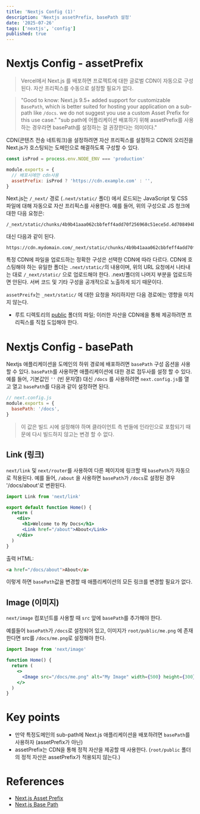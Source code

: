 ```yaml
---
title: 'Nextjs Config (1)'
description: 'Nextjs assetPrefix, basePath 설정'
date: '2025-07-26'
tags: ['nextjs', 'config']
published: true
---
```


# Nextjs Config - assetPrefix

> Vercel에서 Next.js 를 배포하면 프로젝트에 대한 글로벌 CDN이 자동으로 구성된다. 자산 프리픽스를 수동으로 설정할 필요가 없다.

> "Good to know: Next.js 9.5+ added support for customizable `BasePath`, which is better suited for hosting your application on a sub-path like `/docs`. we do not suggest you use a custom Asset Prefix for this use case."
> "sub path에 어플리케이션 배포하기 위해 assetPrefix를 사용하는 경우라면 basePath를 설정하는 걸 권장한다는 의미이다."

CDN(콘텐츠 전송 네트워크)을 설정하려면 자산 프리픽스를 설정하고 CDN의 오리진을 Next.js가 호스팅되는 도메인으로 해결하도록 구성할 수 있다.

```js
const isProd = process.env.NODE_ENV === 'production'

module.exports = {
  // 배포시에만 cdn사용
  assetPrefix: isProd ? 'https://cdn.example.com' : '',
}
```

Next.js는 `/_next/` 경로 (`.next/static/` 폴더) 에서 로드되는 JavaScript 및 CSS 파일에 대해 자동으로 자산 프리픽스를 사용한다. 예를 들어, 위의 구성으로 JS 청크에 대한 다음 요청은:

```
/_next/static/chunks/4b9b41aaa062cbbfeff4add70f256968c51ece5d.4d708494b3aed70c04f0.js
```

대신 다음과 같이 된다.

```
https://cdn.mydomain.com/_next/static/chunks/4b9b41aaa062cbbfeff4add70f256968c51ece5d.4d708494b3aed70c04f0.js
```

특정 CDN에 파일을 업로드하는 정확한 구성은 선택한 CDN에 따라 다르다.
CDN에 호스팅해야 하는 유일한 폴더는 `.next/static/`의 내용이며, 위의 URL 요청에서 나타내는 대로 `/_next/static/` 으로 업로드해야 한다.
.next/폴더의 나머지 부분을 업로드하면 안된다. 서버 코드 및 기타 구성을 공개적으로 노출하게 되기 때문이다.

`assetPreifx`는 `_next/static/` 에 대한 요청을 처리하지만 다음 경로에는 영향을 미치지 않는다.

- 루트 디렉토리의 [public](https://nextjs-ko.org/docs/app/building-your-application/optimizing/static-assets) 폴더의 파일; 이러한 자산을 CDN에을 통해 제공하려면 프리픽스를 직접 도입해야 한다.

# Nextjs Config - basePath

Nextjs 애플리케이션을 도메인의 하위 경로에 배포하려면 `basePath` 구성 옵션을 사용할 수 있다.
`basePath`를 사용하면 애플리케이션에 대한 경로 접두사를 설정 할 수 있다. 예를 들어, 기본값인 `''` (빈 문자열) 대신 `/docs` 를 사용하려면 `next.config.js`를 열고 열고 `basePath`를 다음과 같이 설정하면 된다.

```js
// next.config.js
module.exports = {
  basePath: '/docs',
}
```

> 이 값은 빌드 시에 설정해야 하며 클라이언트 측 번들에 인라인으로 포함되기 때문에 다시 빌드하지 않고는 변경 할 수 없다.

## Link (링크)

`next/link` 및 `next/router`를 사용하여 다른 페이지에 링크할 때 `basePath`가 자동으로 적용된다.
예를 들어, `/about` 을 사용하면 `basePath`가 `/docs`로 설정된 경우 '/docs/about'로 변환된다.

```jsx
import Link from 'next/link'

export default function Home() {
  return (
    <div>
      <h1>Welcome to My Docs</h1>
      <Link href="/about">About</Link>
    </div>
  )
}
```

출력 HTML:

```html
<a href="/docs/about">About</a>
```

이렇게 하면 `basePath`값을 변경할 때 애플리케이션의 모든 링크를 변경할 필요가 없다.

## Image (이미지)

`next/image` 컴포넌트를 사용할 때 `src` 앞에 `basePath`를 추가해야 한다.

예를들어 `basePath`가 `/docs`로 설정되어 있고, 이미지가 `root/public/me.png` 에 존재한다면 src를 `/docs/me.png`로 설정해야 한다.

```jsx
import Image from 'next/image'

function Home() {
  return (
    <>
      <Image src="/docs/me.png" alt="My Image" width={500} height={300} />
    </>
  )
}
```

# Key points

- 만약 특정도메인의 sub-path에 Next.js 애플리케이션을 배포하려면 `basePath`를 사용하자 (assetPrefix가 아닌)
- assetPrefix는 CDN을 통해 정적 자산을 제공할 때 사용한다. (`root/public` 폴더의 정적 자산은 assetPrefix가 적용되지 않는다.)

# References

- [Next.js Asset Prefix](https://nextjs.org/docs/app/api-reference/config/next-config-js/assetPrefix)
- [Next.js Base Path](https://nextjs.org/docs/app/api-reference/config/next-config-js/basePath)

